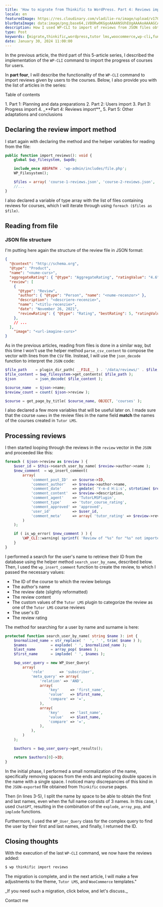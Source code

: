 ```yaml
---
title: 'How to migrate from Thinkific to WordPress. Part 4: Reviews import'
locale: en
featuredImage: https://res.cloudinary.com/vladilie-ro/image/upload/v1706196659/blog/1.%20migrate-thinkific-to-wordpress/v5ypjuldovovlpqw1cc3.webp
blurDataImage: data:image/png;base64,iVBORw0KGgoAAAANSUhEUgAAAAoAAAAGCAIAAAB1kpiRAAAACXBIWXMAAAPoAAAD6AG1e1JrAAAAxUlEQVR4nAG6AEX/ANLS0t/f3+vr6+3t6+/y8fHy7/X39+/y8ens693f3gCZr8qmutOqwtuyxNrK1+b7+/j8//75/Pv19/fo6u0AOG2gKGGRNGiYPHCgUoO2gLPNnNXgmtLels/ZkMrVAKO51qnA3J2zy52yzH+0yxSesQB4iABOWwBicgCKoQDHx8VaTTwkEgAnEwBRQSxNTjkEGREADQA/Vkxmk5oAHg8ARzATLxsAHQAAHgIAMyAGOiQNUTsgaU8yPSsXAbliTzFAqmUAAAAASUVORK5CYII=
description: How I used WP-CLI to import of reviews from JSON files obtained from Thinkific.
type: Post
keywords: [migrate,thinkific,wordpress,tutor lms,woocommerce,wp-cli,functions,commands,reviews import,reading from file]
date: January 30, 2024 11:00:00
---
```

In the <Link href="/blog/migrate-thinkific-wordpress-part-3-progress-import">previous article</Link>, the third part of this 5-article series, I described the implementation of the `WP-CLI` command to import the progress of courses for users.

In **part four**, I will describe the functionality of the `WP-CLI` command to import reviews given by users to the courses.
Below, I also provide you with the list of articles in the series:
<div className='rounded-md border p-2 bg-gray-50 dark:bg-slate-900'>
    <p>Table of contents</p>
    1. <Link href="/blog/migrate-thinkific-wordpress-part-1-planning-data-preparation">Part 1: Planning and data preparations</Link>
    2. <Link href="/blog/migrate-thinkific-wordpress-part-2-users-import">Part 2: Users import</Link>
    3. <Link href="/blog/migrate-thinkific-wordpress-part-3-progress-import">Part 3: Progress import</Link>
    4. _**Part 4: Reviews import**_
    5. <Link href="/blog/migrate-thinkific-wordpress-part-5-adaptations-conclusions">Part 5: Other adaptations and conclusions</Link>
</div>

## Declaring the review import method
I start again with declaring the method and the helper variables for reading from the file:
```php showLineNumbers title="class-wpcli.php"
public function import_reviews(): void {
    global $wp_filesystem, $wpdb;

    include_once ABSPATH . 'wp-admin/includes/file.php';
    WP_Filesystem();

    $files = array( 'course-1-reviews.json', 'course-2-reviews.json', 'course-3-reviews', 'course-4-reviews.json' );
    //...
}
```
I also declared a variable of type array with the list of files containing reviews for courses, which I will iterate through using `foreach ($files as $file)`.

## Reading from file
### JSON file structure
I'm putting here again the structure of the review file in JSON format:
```json showLineNumbers title="course-*-reviews.json"
{
  "@context": "http://schema.org",
  "@type": "Product",
  "name": "<nume-curs>",
  "aggregateRating": { "@type": "AggregateRating", "ratingValue": "4.6", "reviewCount": 5 },
  "review": [
    {
      "@type": "Review",
      "author": { "@type": "Person", "name": "<nume-recenzor>" },
      "description": "<descriere-recenzie>",
      "name": "<titlu-recenzie>",
      "date": "November 26, 2021",
      "reviewRating": { "@type": "Rating", "bestRating": 5, "ratingValue": 5, "worstRating": 0 }
    },
    // ...
  ],
    "image": "<url-imagine-curs>"
}
```

As in the previous articles, reading from files is done in a similar way, but this time I won't use the helper method `parse_csv_content` to compose the vector with lines from the `CSV` file.
Instead, I will use the `json_decode` function to interpret the `JSON` code:
```php showLineNumbers title="class-wpcli.php"
$file_path    = plugin_dir_path( __FILE__ ) . '/data/reviews/' . $file;
$file_content = $wp_filesystem->get_contents( $file_path );
$json         = json_decode( $file_content );

$course_name  = $json->name;
$review_count = count( $json->review );

$course = get_page_by_title( $course_name, OBJECT, 'courses' );
```
I also declared a few more variables that will be useful later on.
I made sure that the course `names` in the review files in the name field **match** the names of the courses created in `Tutor LMS`.

## Processing reviews
I then started looping through the reviews in the `review` vector in the `JSON` and proceeded like this:
```php showLineNumbers title="class-wpcli.php"
foreach ( $json->review as $review ) {
    $user_id = $this->search_user_by_name( $review->author->name );
    $new_comment  = wp_insert_comment(
        array(
            'comment_post_ID'  => $course->ID,
            'comment_author'   => $review->author->name,
            'comment_date'     => gmdate( 'Y-m-d H:i:s', strtotime( $review->date ) ),
            'comment_content'  => $review->description,
            'comment_agent'    => 'TutorLMSPlugin',
            'comment_type'     => 'tutor_course_rating',
            'comment_approved' => 'approved',
            'user_id'          => $user_id,
            'comment_meta'     => array( 'tutor_rating' => $review->reviewRating->ratingValue ), // phpcs:ignore WordPress.NamingConventions.ValidVariableName.UsedPropertyNotSnakeCase
        )
    );

    if ( is_wp_error( $new_comment ) ) {
        \WP_CLI::warning( sprintf( 'Review of "%s" for "%s" not imported.', $review->author->name, $course_name ) );
    }
}
```
I performed a search for the user's name to retrieve their ID from the database using the helper method `search_user_by_name`, described below.
Then, I used the `wp_insert_comment` function to create the review, to which I passed the necessary values:
- The ID of the course to which the review belongs
- The author's name
- The review date (slightly reformatted)
- The review content
- The custom values of the `Tutor LMS` plugin to categorize the review as one of the `Tutor LMS` course reviews
- The user's ID
- The review rating

The method for searching for a user by name and surname is here:
```php showLineNumbers title="class-wpcli.php"
protected function search_user_by_name( string $name ): int {
    $normalized_name = str_replace( '  ', ' ', trim( $name ) );
    $names           = explode( ' ', $normalized_name );
    $last_name       = array_pop( $names );
    $first_name      = implode( ' ', $names );

    $wp_user_query = new WP_User_Query(
        array(
            'role'       => 'subscriber',
            'meta_query' => array(
                'relation' => 'AND',
                array(
                    'key'     => 'first_name',
                    'value'   => $first_name,
                    'compare' => '=',
                ),
                array(
                    'key'     => 'last_name',
                    'value'   => $last_name,
                    'compare' => '=',
                ),
            ),
        )
    );

    $authors = $wp_user_query->get_results();

    return $authors[0]->ID;
}
```
In the initial phase, I performed a small normalization of the name, specifically removing spaces from the ends and replacing double spaces in the name with a single space.
I noticed many discrepancies of this kind in the `JSON-exported` file obtained from `Thinkific` course pages.

Then (in lines 3-5), I split the name by space to be able to obtain the first and last names, even when the full name consists of 3 names.
In this case, I used `ChatGPT`, resulting in the combination of the `explode`, `array_pop`, and `implode` functions.

Furthermore, I used the `WP_User_Query` class for the complex query to find the user by their first and last names, and finally, I returned the ID.

## Closing thoughts
With the execution of the last `WP-CLI` command, we now have the reviews added:
```sh
$ wp thinkific import reviews
```

The migration is complete, and in the <Link href="/blog/migrate-thinkific-wordpress-part-5-adaptations-conclusions">next article</Link>, I will make a few adjustments to the theme, `Tutor LMS`, and `WooCommerce` templates."

<div className='mb-4 flex flex-col items-center rounded-md border border-blue-600 p-2'>
    <p className="text-center mt-0">_If you need such a migration, click below, and let's discuss._</p>
    <Link href='/contact' className="animate-text-bg rounded-md bg-gradient-to-r from-blue-600 via-gray-600 to-green-500 bg-[length:400%] px-2 py-1 text-white hover:text-white">Contact me</Link>
</div>